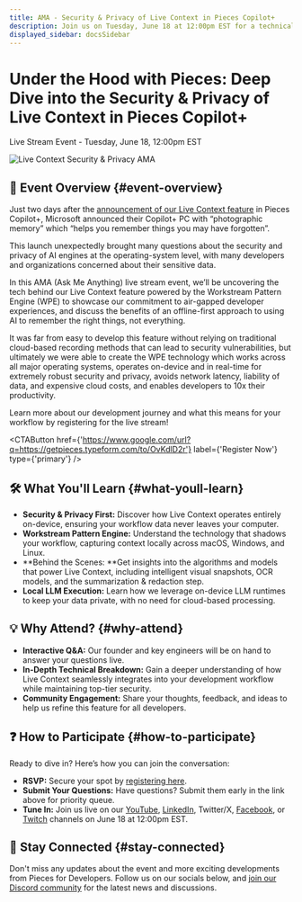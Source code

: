 ```yaml
---
title: AMA - Security & Privacy of Live Context in Pieces Copilot+
description: Join us on Tuesday, June 18 at 12:00pm EST for a technical deep dive on our Live Context feature, and the security and privacy implications behind it.
displayed_sidebar: docsSidebar
---
```



# Under the Hood with Pieces: Deep Dive into the Security & Privacy of Live Context in Pieces Copilot+

Live Stream Event - Tuesday, June 18, 12:00pm EST

![Live Context Security & Privacy AMA](/ama/live-context-security-and-privacy.png)

## 🚀 Event Overview {#event-overview}
Just two days after the [announcement of our Live Context feature](https://www.youtube.com/watch?v=aP8u95RTCGE) in Pieces Copilot+, Microsoft announced their Copilot+ PC with “photographic memory” which “helps you remember things you may have forgotten”.

This launch unexpectedly brought many questions about the security and privacy of AI engines at the operating-system level, with many developers and organizations concerned about their sensitive data.

In this AMA (Ask Me Anything) live stream event, we’ll be uncovering the tech behind our Live Context feature powered by the Workstream Pattern Engine (WPE) to showcase our commitment to air-gapped developer experiences, and discuss the benefits of an offline-first approach to using AI to remember the right things, not everything.

It was far from easy to develop this feature without relying on traditional cloud-based recording methods that can lead to security vulnerabilities, but ultimately we were able to create the WPE technology which works across all major operating systems, operates on-device and in real-time for extremely robust security and privacy, avoids network latency, liability of data, and expensive cloud costs, and enables developers to 10x their productivity.

Learn more about our development journey and what this means for your workflow by registering for the live stream!

<CTAButton href={'https://www.google.com/url?q=https://getpieces.typeform.com/to/OvKdlD2r'} label={'Register Now'} type={'primary'} />

## 🛠 What You'll Learn {#what-youll-learn}
- **Security & Privacy First:** Discover how Live Context operates entirely on-device, ensuring your workflow data never leaves your computer.
- **Workstream Pattern Engine:** Understand the technology that shadows your workflow, capturing context locally across macOS, Windows, and Linux.
- **Behind the Scenes: **Get insights into the algorithms and models that power Live Context, including intelligent visual snapshots, OCR models, and the summarization & redaction step.
- **Local LLM Execution:** Learn how we leverage on-device LLM runtimes to keep your data private, with no need for cloud-based processing.

## 💡 Why Attend? {#why-attend}
- **Interactive Q&A:** Our founder and key engineers will be on hand to answer your questions live.
- **In-Depth Technical Breakdown:** Gain a deeper understanding of how Live Context seamlessly integrates into your development workflow while maintaining top-tier security.
- **Community Engagement:** Share your thoughts, feedback, and ideas to help us refine this feature for all developers.

## ❓ How to Participate {#how-to-participate}
Ready to dive in? Here’s how you can join the conversation:
- **RSVP:** Secure your spot by [registering here](https://getpieces.typeform.com/to/OvKdlD2r).
- **Submit Your Questions:** Have questions? Submit them early in the link above for priority queue.
- **Tune In:** Join us live on our [YouTube](https://www.youtube.com/watch?v=0Jc-s1zGj5k), [LinkedIn](https://www.linkedin.com/events/7203893026404888576/comments/), Twitter/X, [Facebook](https://www.facebook.com/events/1001563398012566), or [Twitch](https://www.twitch.tv/getpieces) channels on June 18 at 12:00pm EST.

## 📣 Stay Connected {#stay-connected}
Don't miss any updates about the event and more exciting developments from Pieces for Developers. Follow us on our socials below, and [join our Discord community](https://discord.gg/getpieces) for the latest news and discussions.
